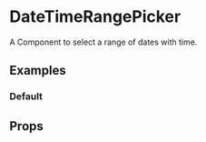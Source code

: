 

<Meta title="Components/DateTimeRangePicker" component={DateTimeRangePicker} />

# DateTimeRangePicker

A Component to select a range of dates with time.

## Examples

### Default

<Preview>
  <Story name="Default">
    <div className="ml-8">
      <DateTimeRangePicker />
    </div>
  </Story>
</Preview>

## Props

<Props of={DateTimeRangePicker} />
